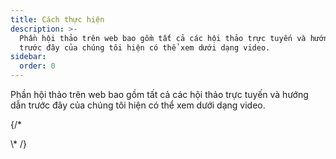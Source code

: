 ```yaml
---
title: Cách thực hiện
description: >-
  Phần hội thảo trên web bao gồm tất cả các hội thảo trực tuyến và hướng dẫn
  trước đây của chúng tôi hiện có thể xem dưới dạng video.
sidebar:
  order: 0
---
```


Phần hội thảo trên web bao gồm tất cả các hội thảo trực tuyến và hướng dẫn trước đây của chúng tôi hiện có thể xem dưới dạng video.

<CloudinaryImage width="700" height="525" resize="scale" quality="best" alt="Sắp ra mắt" src="academy/webinars" errorImage="noimage_opaque_nyrtl0.png" />


{/\*<LinkCard title="Khám phá những ưu đãi tuyệt vời" description="The guide gives you some tips on how to search for things to sell on Wink." href="/guides/discover-great-deals/" />


<LinkCard title="Nút ĐẶT NGAY" description="This guide steps hotels through how to do the simplest integration with Wink with a 'Book Now' button." href="/guides/the-book-now-button/" />


<LinkCard title="Thông tin chi tiết cho người mới bắt đầu" description="This guides shows you how to use analytics effectively from the perspective of a supplier and an affiliate." href="/guides/insight-for-dummies/" />


<LinkCard title="Tích hợp với TripPay" description="The guide gives you step-by-step instructions on how to do a full integration with TripPay as a travel company wishing to outsource the payment process." href="/guides/integrating-with-trip-pay/" />
\* /}


